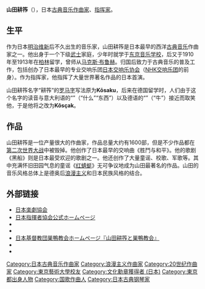 {{Infobox classical
| 中文名 = 山田耕筰
| 画像 = Yamadakosaku.jpg
| 附注 =      
| 原文名 = 山田 耕筰
| 拉丁字母 = Kosaku Yamada<br />Kôsçak Yamada
| 国别 = {{JPN}}
| 出生日期 = {{birth date|1886|6|9}}
| 出生地 = 日本[[東京府|東京府]][[東京市|東京市]]本鄉區（現[[東京都|東京都]][[文京區|文京區]]）
| 逝世日期 = {{death date and age|1965|12|29|1886|6|9}}
| 逝世地 = 日本東京都[[世田谷區|世田谷區]][[成城|成城]]
| 所属时期 = 20世纪
| 所属乐派 =  
| 擅长作品类型 = 管弦乐，歌剧，艺术歌曲
| 代表作 = 交响曲《明治颂歌》，歌剧《黑船》，童谣《红蜻蜓》
| 师从 = [[布鲁赫|布鲁赫]]
| 学生 = [[江文也|江文也]]
| 官方网站 = 
}}

'''山田耕筰'''（{{bd|1886年|6月9日|1965年|12月29日|catIdx=Yamada Kousaku}}），日本[[古典音乐|古典音乐]][[作曲家|作曲家]]、[[指挥家|指挥家]]。

==生平==
作为日本[[明治维新|明治维新]]后不久出生的音乐家，山田耕筰是日本最早的西洋[[古典音乐|古典音乐]]作曲家之一。他出身于一个下级[[武士|武士]]家庭，少年时就学于[[东京艺术大学|东京音乐学校]]，后又于1910年至1913年在[[柏林|柏林]]留学，曾师从[[马克斯·布鲁赫|马克斯·布鲁赫]]。归国后致力于古典音乐的普及工作，包括创办了日本最早的专业交响乐团[[日本交响乐协会|日本交响乐协会]]（[[NHK交响乐团|NHK交响乐团]]的前身）。作为指挥家，他指挥了大量世界著名作品的日本首演。

山田耕筰名字“耕筰”的[[日语罗马字|罗马字]]写法原为'''Kōsaku'''，后来在德国留学时，人们由于这个名字的读音与意大利语的“{{lang|it|cosa}}”（“什么”“东西”）以及德语的“{{lang|de|Kuh}}”（“牛”）接近而取笑他，于是他将之改为'''Kôsçak'''。

==作品==
山田耕筰是一位产量很大的作曲家，作品总量大约有1600部，但是不少作品都在[[第二次世界大战|第二次世界大战]]中被毁掉。他创作了日本最早的交响曲《胜鬥与和平》。他的歌剧《黑船》则是日本最受欢迎的歌剧之一。他还创作了大量童谣、校歌、军歌等。其中充满怀旧田园气息的童谣《[[紅蜻蜓_(童謠)|红蜻蜓]]》无可争议地成为山田最著名的作品。山田的音乐风格总体上是德奥后[[浪漫主义音乐|浪漫主义]]和日本民族风格的结合。

== 外部链接 ==
{{commonscat|Kosaku Yamada}}

* [http://www.yamadakousaku.com/ 日本楽劇協会] {{Wayback|url=http://www.yamadakousaku.com/ |date=20210611094158 }}
* [https://www.nipponconductor.com/ 日本指揮者協会公式ホームページ] {{Wayback|url=https://www.nipponconductor.com/ |date=20210611094201 }}
* {{Jmdb name|0147640}}
* {{IMDb name|0945236}}
* [http://www.sugamo-church.com/YamadaKousakuJapanese.htm 日本基督教団巣鴨教会ホームページ『山田耕筰と巣鴨教会』] {{Wayback|url=http://www.sugamo-church.com/YamadaKousakuJapanese.htm |date=20210610063906 }}
* {{Wayback|url=http://www.geocities.jp/ongk_sen/sasaki/yamada_nobutoki.htm |title=山田耕筰と信時潔の戦争責任を考える ― 音楽評論家　佐々木 光 |date=20190330043422}}
* {{IMSLP|id=Yamada,_Kōsaku}}

{{japanese|japanese=山田 耕筰|kana=やまだ こうさく|romaji=Yamada Kōsaku}}
{{commonscat|Kosaku Yamada}}

{{Authority control}}
{{DEFAULTSORT:Yamada Kōsaku}}
[[Category:日本古典音乐作曲家|Category:日本古典音乐作曲家]]
[[Category:浪漫主义作曲家|Category:浪漫主义作曲家]]
[[Category:20世纪作曲家|Category:20世纪作曲家]]
[[Category:東京藝術大學校友|Category:東京藝術大學校友]]
[[Category:文化勳章獲得者_(日本)|Category:文化勳章獲得者 (日本)]]
[[Category:東京都出身人物|Category:東京都出身人物]]
[[Category:国歌作曲人|Category:国歌作曲人]]
[[Category:日本古典钢琴家|Category:日本古典钢琴家]]